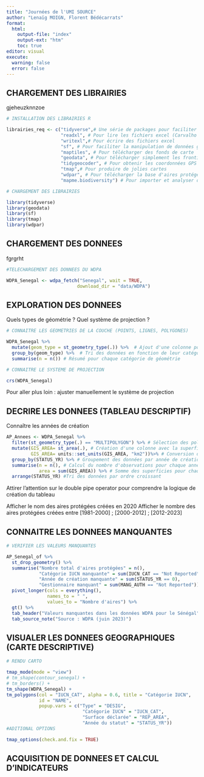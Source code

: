 ---
title: "Journées de l'UMI SOURCE"
author: "Lenaïg MOIGN, Florent Bédécarrats"
format:
  html:
    output-file: "index"
    output-ext: "htm"
    toc: true
editor: visual
execute:
  warning: false
  error: false
---

## CHARGEMENT DES LIBRAIRIES

gjeheuzknnzoe

```{r}
# INSTALLATION DES LIBRAIRIES R 

librairies_req <- c("tidyverse",# Une série de packages pour faciliter la manipulation de données
                    "readxl", # Pour lire les fichiers excel (Carvalho et al. 2018)
                    "writexl",# Pour écrire des fichiers excel 
                    "sf", # Pour faciliter la manipulation de données géographiques
                    "maptiles", # Pour télécharger des fonds de carte 
                    "geodata", # Pour télécharger simplement les frontières administratives
                    "tidygeocoder", # Pour obtenir les coordonnées GPS d'un point à partir de son nom 
                    "tmap",# Pour produire de jolies cartes 
                    "wdpar", # Pour télécharger la base d'aires protégées WDPA
                    "mapme.biodiversity") # Pour importer et analyser des indicateurs de biodiversité

# CHARGEMENT DES LIBRAIRIES

library(tidyverse)
library(geodata)
library(sf)
library(tmap)
library(wdpar)

```

## CHARGEMENT DES DONNEES

fgrgrht

```{r}
#TELECHARGEMENT DES DONNEES DU WDPA 

WDPA_Senegal <- wdpa_fetch("Senegal", wait = TRUE, 
                          download_dir = "data/WDPA")

```

## EXPLORATION DES DONNEES

Quels types de géométrie ? Quel système de projection ?

```{r}

# CONNAITRE LES GEOMETRIES DE LA COUCHE (POINTS, LIGNES, POLYGONES) 

WDPA_Senegal %>%
  mutate(geom_type = st_geometry_type(.)) %>%  # Ajout d'une colonne pour les catégories de géométries
  group_by(geom_type) %>%  # Tri des données en fonction de leur catégorie  
  summarise(n = n()) # Résumé pour chaque catégorie de géométrie

# CONNAITRE LE SYSTEME DE PROJECTION 

crs(WDPA_Senegal)

```

Pour aller plus loin : ajuster manuellement le système de projection

## DECRIRE LES DONNEES (TABLEAU DESCRIPTIF)

Connaître les années de création

```{r}
AP_Annees <- WDPA_Senegal %>%
  filter(st_geometry_type(.) == "MULTIPOLYGON") %>% # Sélection des polygones 
  mutate(GIS_AREA= st_area(.), # Création d'une colonne avec la superficie de chaque polygone 
         GIS_AREA= units::set_units(GIS_AREA, "km2"))%>% # Conversion de l'unité en km² 
  group_by(STATUS_YR) %>% # Groupement des données par année de création de l'aire protégée 
  summarise(n = n(), # Calcul du nombre d'observations pour chaque année dans une colonne de l'effectif n
            area = sum(GIS_AREA)) %>% # Somme des superficies pour chaque groupe dans une colonne area  
  arrange(STATUS_YR) #Tri des données par ordre croissant

```

Attirer l'attention sur le double pipe operator pour comprendre la logique de création du tableau

Afficher le nom des aires protégées créées en 2020 Afficher le nombre des aires protégées créées entre \[1981-2000\] ; \[2000-2012\] ; \[2012-2023\]

## CONNAITRE LES DONNEES MANQUANTES

```{r}
# VERIFIER LES VALEURS MANQUANTES 

AP_Senegal_of %>%
  st_drop_geometry() %>%
  summarise("Nombre total d'aires protégées" = n(),
            "Catégorie IUCN manquante" = sum(IUCN_CAT == "Not Reported"),
            "Année de création manquante" = sum(STATUS_YR == 0),
            "Gestionnaire manquant" = sum(MANG_AUTH == "Not Reported")) %>%
  pivot_longer(cols = everything(),
               names_to = " ",
               values_to = "Nombre d'aires") %>%
  gt() %>%
  tab_header("Valeurs manquantes dans les données WDPA pour le Sénégal") %>%
  tab_source_note("Source : WDPA (juin 2023)")

```

## VISUALER LES DONNEES GEOGRAPHIQUES (CARTE DESCRIPTIVE)

```{r}
# RENDU CARTO

tmap_mode(mode = "view")
# tm_shape(contour_senegal) +
# tm_borders() + 
tm_shape(WDPA_Senegal) + 
tm_polygons(col = "IUCN_CAT", alpha = 0.6, title = "Catégorie IUCN",
            id = "NAME", 
            popup.vars = c("Type" = "DESIG", 
                            "Catégorie IUCN" = "IUCN_CAT",
                            "Surface déclarée" = "REP_AREA",
                            "Année du statut" = "STATUS_YR"))
#ADITIONAL OPTIONS 

tmap_options(check.and.fix = TRUE)

```

## ACQUISITION DE DONNEES ET CALCUL D'INDICATEURS
